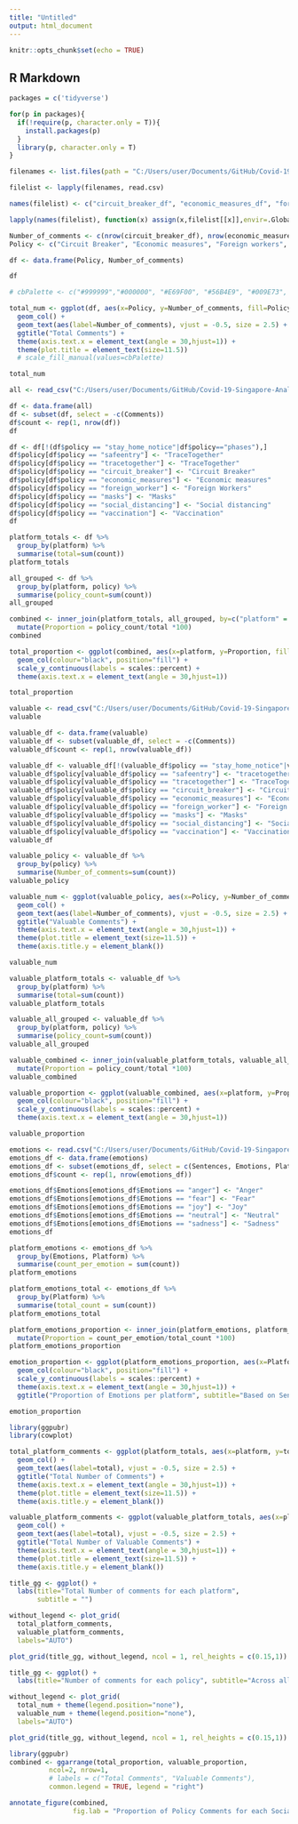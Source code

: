 ```yaml
---
title: "Untitled"
output: html_document
---
```


```r
knitr::opts_chunk$set(echo = TRUE)
```

## R Markdown
```r
packages = c('tidyverse')

for(p in packages){
  if(!require(p, character.only = T)){
    install.packages(p)
  }
  library(p, character.only = T)
}
```

```r
filenames <- list.files(path = "C:/Users/user/Documents/GitHub/Covid-19-Singapore-Analysis/Analysis/General EDA/merged_eda_datasets", pattern = "*.csv", full.names = TRUE)

filelist <- lapply(filenames, read.csv)

names(filelist) <- c("circuit_breaker_df", "economic_measures_df", "foreign_workers_df", "masks_df", "phases_df", "safeentry_df", "social_distancing_df", "shn_df","tracetogether_df", "vaccination_df")

lapply(names(filelist), function(x) assign(x,filelist[[x]],envir=.GlobalEnv))

```

```r
Number_of_comments <- c(nrow(circuit_breaker_df), nrow(economic_measures_df), nrow(foreign_workers_df), nrow(masks_df), nrow(social_distancing_df), nrow(tracetogether_df) + nrow(safeentry_df), nrow(vaccination_df))
Policy <- c("Circuit Breaker", "Economic measures", "Foreign workers", "Masks", "Social distancing", "TraceTogether", "Vaccination")

df <- data.frame(Policy, Number_of_comments)

df
```

```r
# cbPalette <- c("#999999","#000000", "#E69F00", "#56B4E9", "#009E73", "#F0E442", "#0072B2", "#D55E00", "#CC79A7")

total_num <- ggplot(df, aes(x=Policy, y=Number_of_comments, fill=Policy)) +
  geom_col() +
  geom_text(aes(label=Number_of_comments), vjust = -0.5, size = 2.5) +
  ggtitle("Total Comments") +
  theme(axis.text.x = element_text(angle = 30,hjust=1)) +
  theme(plot.title = element_text(size=11.5))
  # scale_fill_manual(values=cbPalette)

total_num
```

```r
all <- read_csv("C:/Users/user/Documents/GitHub/Covid-19-Singapore-Analysis/Analysis/General EDA/raw_combined.csv")

df <- data.frame(all)
df <- subset(df, select = -c(Comments))
df$count <- rep(1, nrow(df))
df

df <- df[!(df$policy == "stay_home_notice"|df$policy=="phases"),]
df$policy[df$policy == "safeentry"] <- "TraceTogether"
df$policy[df$policy == "tracetogether"] <- "TraceTogether"
df$policy[df$policy == "circuit_breaker"] <- "Circuit Breaker"
df$policy[df$policy == "economic_measures"] <- "Economic measures"
df$policy[df$policy == "foreign_worker"] <- "Foreign Workers"
df$policy[df$policy == "masks"] <- "Masks"
df$policy[df$policy == "social_distancing"] <- "Social distancing"
df$policy[df$policy == "vaccination"] <- "Vaccination"
df

platform_totals <- df %>% 
  group_by(platform) %>%
  summarise(total=sum(count))
platform_totals

all_grouped <- df %>% 
  group_by(platform, policy) %>%
  summarise(policy_count=sum(count))
all_grouped

combined <- inner_join(platform_totals, all_grouped, by=c("platform" = "platform")) %>%
  mutate(Proportion = policy_count/total *100)
combined
```

```r
total_proportion <- ggplot(combined, aes(x=platform, y=Proportion, fill=policy)) + 
  geom_col(colour="black", position="fill") +
  scale_y_continuous(labels = scales::percent) +
  theme(axis.text.x = element_text(angle = 30,hjust=1))

total_proportion
```
```r
valuable <- read_csv("C:/Users/user/Documents/GitHub/Covid-19-Singapore-Analysis/Analysis/General EDA/valuable_combined.csv")
valuable

valuable_df <- data.frame(valuable)
valuable_df <- subset(valuable_df, select = -c(Comments))
valuable_df$count <- rep(1, nrow(valuable_df))

valuable_df <- valuable_df[!(valuable_df$policy == "stay_home_notice"|valuable_df$policy=="phases"),]
valuable_df$policy[valuable_df$policy == "safeentry"] <- "tracetogether"
valuable_df$policy[valuable_df$policy == "tracetogether"] <- "TraceTogether"
valuable_df$policy[valuable_df$policy == "circuit_breaker"] <- "Circuit Breaker"
valuable_df$policy[valuable_df$policy == "economic_measures"] <- "Economic measures"
valuable_df$policy[valuable_df$policy == "foreign_worker"] <- "Foreign Workers"
valuable_df$policy[valuable_df$policy == "masks"] <- "Masks"
valuable_df$policy[valuable_df$policy == "social_distancing"] <- "Social distancing"
valuable_df$policy[valuable_df$policy == "vaccination"] <- "Vaccination"
valuable_df

valuable_policy <- valuable_df %>%
  group_by(policy) %>%
  summarise(Number_of_comments=sum(count))
valuable_policy

valuable_num <- ggplot(valuable_policy, aes(x=Policy, y=Number_of_comments, fill=Policy)) +
  geom_col() +
  geom_text(aes(label=Number_of_comments), vjust = -0.5, size = 2.5) +
  ggtitle("Valuable Comments") +
  theme(axis.text.x = element_text(angle = 30,hjust=1)) +
  theme(plot.title = element_text(size=11.5)) +
  theme(axis.title.y = element_blank())

valuable_num
```

```r
valuable_platform_totals <- valuable_df %>% 
  group_by(platform) %>%
  summarise(total=sum(count))
valuable_platform_totals

valuable_all_grouped <- valuable_df %>% 
  group_by(platform, policy) %>%
  summarise(policy_count=sum(count))
valuable_all_grouped

valuable_combined <- inner_join(valuable_platform_totals, valuable_all_grouped, by=c("platform" = "platform")) %>%
  mutate(Proportion = policy_count/total *100)
valuable_combined
```
```r
valuable_proportion <- ggplot(valuable_combined, aes(x=platform, y=Proportion, fill=policy)) + 
  geom_col(colour="black", position="fill") +
  scale_y_continuous(labels = scales::percent) +
  theme(axis.text.x = element_text(angle = 30,hjust=1))

valuable_proportion
```
```r
emotions <- read.csv("C:/Users/user/Documents/GitHub/Covid-19-Singapore-Analysis/Data/Sentiment Data/social_media_sentiments.csv")
emotions_df <- data.frame(emotions)
emotions_df <- subset(emotions_df, select = c(Sentences, Emotions, Platform))
emotions_df$count <- rep(1, nrow(emotions_df))

emotions_df$Emotions[emotions_df$Emotions == "anger"] <- "Anger"
emotions_df$Emotions[emotions_df$Emotions == "fear"] <- "Fear"
emotions_df$Emotions[emotions_df$Emotions == "joy"] <- "Joy"
emotions_df$Emotions[emotions_df$Emotions == "neutral"] <- "Neutral"
emotions_df$Emotions[emotions_df$Emotions == "sadness"] <- "Sadness"
emotions_df

platform_emotions <- emotions_df %>%
  group_by(Emotions, Platform) %>%
  summarise(count_per_emotion = sum(count))
platform_emotions

platform_emotions_total <- emotions_df %>%
  group_by(Platform) %>%
  summarise(total_count = sum(count))
platform_emotions_total

platform_emotions_proportion <- inner_join(platform_emotions, platform_emotions_total, by=c("Platform" = "Platform")) %>%
  mutate(Proportion = count_per_emotion/total_count *100)
platform_emotions_proportion

emotion_proportion <- ggplot(platform_emotions_proportion, aes(x=Platform, y=Proportion, fill=Emotions)) + 
  geom_col(colour="black", position="fill") +
  scale_y_continuous(labels = scales::percent) +
  theme(axis.text.x = element_text(angle = 30,hjust=1)) +
  ggtitle("Proportion of Emotions per platform", subtitle="Based on Sentence count")

emotion_proportion
```



```r
library(ggpubr)
library(cowplot)

total_platform_comments <- ggplot(platform_totals, aes(x=platform, y=total)) +
  geom_col() +
  geom_text(aes(label=total), vjust = -0.5, size = 2.5) +
  ggtitle("Total Number of Comments") +
  theme(axis.text.x = element_text(angle = 30,hjust=1)) +
  theme(plot.title = element_text(size=11.5)) +
  theme(axis.title.y = element_blank())

valuable_platform_comments <- ggplot(valuable_platform_totals, aes(x=platform, y=total)) +
  geom_col() +
  geom_text(aes(label=total), vjust = -0.5, size = 2.5) +
  ggtitle("Total Number of Valuable Comments") +
  theme(axis.text.x = element_text(angle = 30,hjust=1)) +
  theme(plot.title = element_text(size=11.5)) +
  theme(axis.title.y = element_blank())

title_gg <- ggplot() +
  labs(title="Total Number of comments for each platform",
       subtitle = "")

without_legend <- plot_grid(
  total_platform_comments, 
  valuable_platform_comments,
  labels="AUTO")

plot_grid(title_gg, without_legend, ncol = 1, rel_heights = c(0.15,1))
```


```r
title_gg <- ggplot() +
  labs(title="Number of comments for each policy", subtitle="Across all social media platforms")

without_legend <- plot_grid(
  total_num + theme(legend.position="none"), 
  valuable_num + theme(legend.position="none"),
  labels="AUTO")

plot_grid(title_gg, without_legend, ncol = 1, rel_heights = c(0.15,1))

```

```r
library(ggpubr)
combined <- ggarrange(total_proportion, valuable_proportion, 
          ncol=2, nrow=1,
          # labels = c("Total Comments", "Valuable Comments"),
          common.legend = TRUE, legend = "right")

annotate_figure(combined,
                fig.lab = "Proportion of Policy Comments for each Social Media Platform", fig.lab.face = "bold")
```

